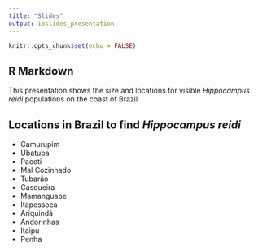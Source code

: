 ```yaml
---
title: "Slides"
output: ioslides_presentation
---
```


```r
knitr::opts_chunk$set(echo = FALSE)
```

## R Markdown

This presentation shows the size and locations for visible _Hippocampus reidi_ populations on the coast of Brazil 

## **Locations in Brazil to find _Hippocampus reidi_**

- Camurupim
- Ubatuba
- Pacoti
- Mal Cozinhado
- Tubarão
- Casqueira
- Mamanguape
- Itapessoca
- Ariquindá
- Andorinhas
- Itaipu
- Penha

